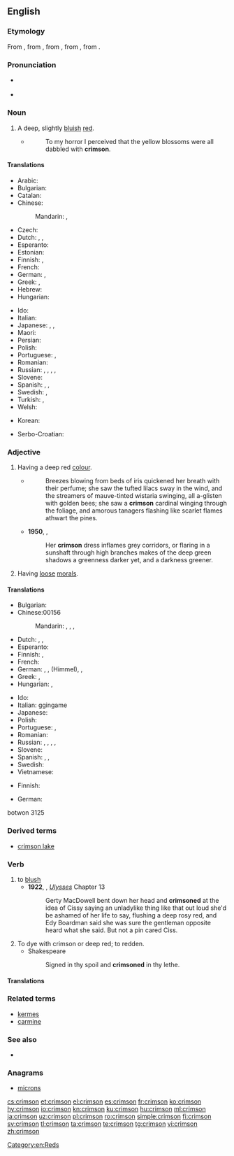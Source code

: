 ==English==
{{wikipedia}}

===Etymology===
From {{etyl|es|en}}, from {{etyl|ar|en}} {{m|ar|قِرْمِز}}, from {{etyl|fa|en}} {{m|fa|کرمست|tr=kirmist}}, from {{etyl|pal|en}}, from {{etyl|sa|en}}.

===Pronunciation===
* {{a|RP}} {{IPA|/ˈkɹɪmzən/|lang=en}}
* {{a|GenAm}} {{IPA|/ˈkɹɪmzən/|/ˈkɹɪmsən/|lang=en}}

===Noun===
{{en-noun}}
{{projectlink|wikipedia}}

# A deep, slightly [[bluish]] [[red]].
#: {{color panel|DC143C}}
#* {{w|Arthur Conan Doyle}}
#*: To my horror I perceived that the yellow blossoms were all dabbled with '''crimson'''.

====Translations====
{{trans-top|deep, slightly bluish red}}
* Arabic: {{t|ar|قِرْمِزِيّ|m}}
* Bulgarian: {{t|bg|пурпур|m}}
* Catalan: {{t|ca|carmesí}}
* Chinese:
*: Mandarin: {{t+|cmn|艷紅色|sc=Hani}}, {{t|cmn|艳红色|tr=yànhóngsè|sc=Hani}}
* Czech: {{t+|cs|karmínový}}
* Dutch: {{t+|nl|karmijnrood|n}}, {{t|nl|helrood|n}}, {{t|nl|dieprood|n}}
* Esperanto: {{t|eo|karmezino}}
* Estonian: {{t|et|karmiinpunane}}
* Finnish: {{t|fi|verenpunainen}}, {{t|fi|karmiininpunainen}}
* French: {{t+|fr|cramoisi|m}}
* German: {{t+|de|Purpur|n}}, {{t|de|Purpurrot|n}}
* Greek: {{t+|el|βυσσινί|n}}, {{t|el|βαθύ κόκκινο|n}}
* Hebrew: {{t+|he|אַרְגָּמָן|tr=argaman|sc=Hebr}}
* Hungarian: {{t+|hu|karmazsin}}
{{trans-mid}}
* Ido: {{t+|io|karmezino}}
* Italian: {{t+|it|cremisi}}
* Japanese: {{t|ja|深紅色|tr=しんくしょく, shinkushoku}}, {{t|ja|クリムゾン|tr=kurimuzon}}, {{t|ja|紅色|tr=べにいろ, beniiro|sc=Jpan}}
* Maori: {{t|mi|pākurakura}}
* Persian: {{t+|fa|زرشکی|tr=zereški}}
* Polish: {{t+|pl|karmazyn|m-in}}
* Portuguese: {{t+|pt|carmim}}, {{t+|pt|carmesim|m}}
* Romanian: {{t+|ro|carmin}}
* Russian: {{t+|ru|мали́новый}}, {{t+|ru|а́лый}}, {{t+|ru|пунцо́вый}}, {{t+|ru|багро́вый}}, {{t+|ru|багря́ный}}
* Slovene: {{t|sl|škrlatna}}
* Spanish: {{t+|es|carmín}}, {{t+|es|carmesí}}, {{t|es|cremesín}}
* Swedish: {{t+|sv|karmosinröd}}, {{t+|sv|karmosin}}
* Turkish: {{t+|tr|kırmızı}}, {{t+|tr|al}}
* Welsh: {{t+|cy|rhudd}}
{{trans-bottom}}

{{checktrans-top}}
<!--Remove this section once all of the translations below have been moved into the tables above.-->
* Korean: {{t-check|ko|심홍색|sc=Hang}}
{{trans-mid}}
* Serbo-Croatian: {{t-check|sh|гримизна боја|sc=Cyrl}}
{{trans-bottom}}

===Adjective===
{{en-adj}}

# Having a deep red [[color|colour]].
#* {{RQ:Chmbrs YngrSt|V}}
#*: Breezes blowing from beds of iris quickened her breath with their perfume; she saw the tufted lilacs sway in the wind, and the streamers of mauve-tinted wistaria swinging, all a-glisten with golden bees; she saw a '''crimson''' cardinal winging through the foliage, and amorous tanagers flashing like scarlet flames athwart the pines.
#* '''1950''', {{w|Mervyn Peake}}, ''{{w|Gormenghast (novel)|Gormenghast}}''
#*: Her '''crimson''' dress inflames grey corridors, or flaring in a sunshaft through high branches makes of the deep green shadows a greenness darker yet, and a darkness greener.
# Having [[loose]] [[moral]]s.

====Translations====
{{trans-top|having a deep red colour}}
* Bulgarian: {{t+|bg|пурпурен}}
* Chinese:00156
*: Mandarin: {{t+|cmn|艷紅色|sc=Hani}}, {{t|cmn|艳红色|tr=yànhóngsè|sc=Hani}}, {{t|cmn|赤紅色|sc=Hani}}, {{t|cmn|赤红色|tr=chìhóngsè|sc=Hani}}
* Dutch: {{t+|nl|karmijnrood}}, {{t|nl|helrood}}, {{t|nl|dieprood}}
* Esperanto: {{t|eo|karmezina}}
* Finnish: {{t|fi|verenpunainen}}, {{t|fi|karmiininpunainen}}
* French: {{t+|fr|cramoisi}}
* German: {{t+|de|purpurn}}, {{t|de|purpurrot}}, {{t+|de|blutrot}} (Himmel), {{t+|de|dunkelrot}}, {{t|de|karmesinrot}}
* Greek: {{t+|el|βυσσινής|m}}, {{t+|el|βαθυκόκκινος|m}}
* Hungarian: {{t+|hu|karmazsin}}, {{t+|hu|karmazsinvörös}}
{{trans-mid}}
* Ido: {{t+|io|karmezina}}
* Italian: {{t+|it|cremisi}}ggingame
* Japanese: {{t|ja|深紅色|tr=しんくしょくの, shinkushoku no|alt=深紅色の}}
* Polish: {{t|pl|karmazynowy}}
* Portuguese: {{t+|pt|carmim}}, {{t+|pt|carmesim}}
* Romanian: {{t+|ro|carmin}}
* Russian: {{t+|ru|мали́новый}}, {{t+|ru|а́лый}}, {{t+|ru|пунцо́вый}}, {{t+|ru|багро́вый}}, {{t+|ru|багря́ный}}
* Slovene: {{t+|sl|škrlaten}}
* Spanish: {{t+|es|carmín}}, {{t+|es|carmesí}}, {{t|es|cremesín}}
* Swedish: {{t+|sv|karmosinröd}}
* Vietnamese: {{t|vi|đỏ thắm}}
{{trans-bottom}}

{{trans-top|having loose morals}}
* Finnish: {{t+|fi|kevytkenkäinen}}
{{trans-mid}}
* German: {{t|de|lose Sitten|f-p}}
{{trans-bottom}}botwon 3125

===Derived terms===
* [[crimson lake]]

===Verb===
{{en-verb}}

# to [[blush]]
#* '''1922''', {{w|James Joyce}}, ''[[w:Ulysses (novel)|Ulysses]]'' Chapter 13
#*: Gerty MacDowell bent down her head and '''crimsoned''' at the idea of Cissy saying an unladylike thing like that out loud she'd be ashamed of her life to say, flushing a deep rosy red, and Edy Boardman said she was sure the gentleman opposite heard what she said. But not a pin cared Ciss.
# To dye with crimson or deep red; to redden.
#* Shakespeare
#*: Signed in thy spoil and '''crimsoned''' in thy lethe.

====Translations====
{{trans-see|blush}}

===Related terms===
* [[kermes]]
* [[carmine]]

===See also===
* {{list:reds/en}}

===Anagrams===
* [[microns#English|microns]]

[[Category:en:Reds]]

[[cs:crimson]]
[[et:crimson]]
[[el:crimson]]
[[es:crimson]]
[[fr:crimson]]
[[ko:crimson]]
[[hy:crimson]]
[[io:crimson]]
[[kn:crimson]]
[[ku:crimson]]
[[hu:crimson]]
[[ml:crimson]]
[[ja:crimson]]
[[uz:crimson]]
[[pl:crimson]]
[[ro:crimson]]
[[simple:crimson]]
[[fi:crimson]]
[[sv:crimson]]
[[tl:crimson]]
[[ta:crimson]]
[[te:crimson]]
[[tg:crimson]]
[[vi:crimson]]
[[zh:crimson]]